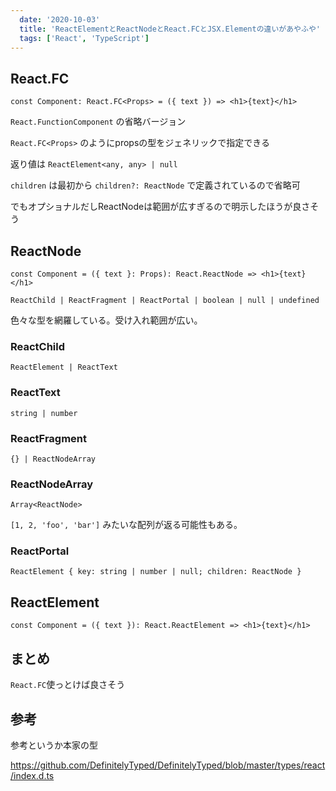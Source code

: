 ```yaml
---
  date: '2020-10-03'
  title: 'ReactElementとReactNodeとReact.FCとJSX.Elementの違いがあやふや'
  tags: ['React', 'TypeScript']
---
```



## React.FC

```tsx
const Component: React.FC<Props> = ({ text }) => <h1>{text}</h1>
```

`React.FunctionComponent` の省略バージョン

`React.FC<Props>` のようにpropsの型をジェネリックで指定できる

返り値は `ReactElement<any, any> | null`

`children` は最初から `children?: ReactNode` で定義されているので省略可

でもオプショナルだしReactNodeは範囲が広すぎるので明示したほうが良さそう

## ReactNode

```tsx
const Component = ({ text }: Props): React.ReactNode => <h1>{text}</h1>
```

`ReactChild | ReactFragment | ReactPortal | boolean | null | undefined`

色々な型を網羅している。受け入れ範囲が広い。

### ReactChild

`ReactElement | ReactText`

### ReactText

`string | number`

### ReactFragment

`{} | ReactNodeArray`

### ReactNodeArray

`Array<ReactNode>`

`[1, 2, 'foo', 'bar']` みたいな配列が返る可能性もある。

### ReactPortal

`ReactElement { key: string | number | null; children: ReactNode }`

## ReactElement

```tsx
const Component = ({ text }): React.ReactElement => <h1>{text}</h1>
```

## まとめ
`React.FC`使っとけば良さそう




## 参考

参考というか本家の型

https://github.com/DefinitelyTyped/DefinitelyTyped/blob/master/types/react/index.d.ts
